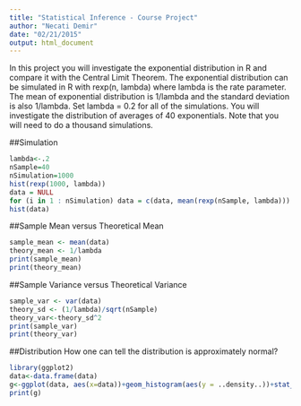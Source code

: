 ```yaml
---
title: "Statistical Inference - Course Project"
author: "Necati Demir"
date: "02/21/2015"
output: html_document
---
```


In this project you will investigate the exponential distribution in R and compare it with the Central Limit Theorem. The exponential distribution can be simulated in R with rexp(n, lambda) where lambda is the rate parameter. The mean of exponential distribution is 1/lambda and the standard deviation is also 1/lambda. Set lambda = 0.2 for all of the simulations. You will investigate the distribution of averages of 40 exponentials. Note that you will need to do a thousand simulations.

##Simulation

```r
lambda<-.2
nSample=40
nSimulation=1000
hist(rexp(1000, lambda))
data = NULL
for (i in 1 : nSimulation) data = c(data, mean(rexp(nSample, lambda)))
hist(data)
```

##Sample Mean versus Theoretical Mean

```r
sample_mean <- mean(data)
theory_mean <- 1/lambda
print(sample_mean)
print(theory_mean)
```

##Sample Variance versus Theoretical Variance

```r
sample_var <- var(data)
theory_sd <- (1/lambda)/sqrt(nSample)
theory_var<-theory_sd^2
print(sample_var)
print(theory_var)
```

##Distribution
How one can tell the distribution is approximately normal?

```r
library(ggplot2)
data<-data.frame(data)
g<-ggplot(data, aes(x=data))+geom_histogram(aes(y = ..density..))+stat_function(fun=dnorm,args=list( mean=mean(data$data), sd=sd(data$data)),color="blue")
print(g)
```